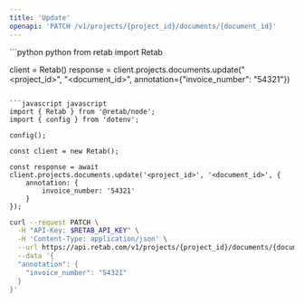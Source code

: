 ```yaml
---
title: 'Update'
openapi: 'PATCH /v1/projects/{project_id}/documents/{document_id}'
---
```


<RequestExample>
```python python
from retab import Retab

client = Retab()
response = client.projects.documents.update("<project_id>", "<document_id>", annotation={"invoice_number": "54321"})
```

```javascript javascript
import { Retab } from '@retab/node';
import { config } from 'dotenv';

config();

const client = new Retab();

const response = await client.projects.documents.update('<project_id>', '<document_id>', {
    annotation: {
        invoice_number: '54321'
    }
});
```

```bash curl
curl --request PATCH \
  -H "API-Key: $RETAB_API_KEY" \
  -H 'Content-Type: application/json' \
  --url https://api.retab.com/v1/projects/{project_id}/documents/{document_id} \
  --data '{
  "annotation": {
    "invoice_number": "54321"
  }
}'
```

</RequestExample>
